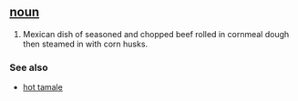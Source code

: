 == [[noun]] ==
#Mexican dish of seasoned and chopped beef rolled in cornmeal dough then steamed in with corn husks.

=== See also ===
*[[hot tamale]]